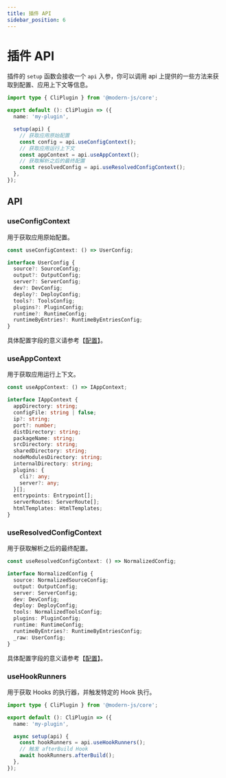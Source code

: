 ```yaml
---
title: 插件 API
sidebar_position: 6
---
```

# 插件 API

插件的 `setup` 函数会接收一个 `api` 入参，你可以调用 api 上提供的一些方法来获取到配置、应用上下文等信息。

```ts
import type { CliPlugin } from '@modern-js/core';

export default (): CliPlugin => ({
  name: 'my-plugin',

  setup(api) {
    // 获取应用原始配置
    const config = api.useConfigContext();
    // 获取应用运行上下文
    const appContext = api.useAppContext();
    // 获取解析之后的最终配置
    const resolvedConfig = api.useResolvedConfigContext();
  },
});
```

## API

### useConfigContext

用于获取应用原始配置。

```ts
const useConfigContext: () => UserConfig;

interface UserConfig {
  source?: SourceConfig;
  output?: OutputConfig;
  server?: ServerConfig;
  dev?: DevConfig;
  deploy?: DeployConfig;
  tools?: ToolsConfig;
  plugins?: PluginConfig;
  runtime?: RuntimeConfig;
  runtimeByEntries?: RuntimeByEntriesConfig;
}
```

具体配置字段的意义请参考【[配置](/configure/app/usage)】。

### useAppContext

用于获取应用运行上下文。

```ts
const useAppContext: () => IAppContext;

interface IAppContext {
  appDirectory: string;
  configFile: string | false;
  ip?: string;
  port?: number;
  distDirectory: string;
  packageName: string;
  srcDirectory: string;
  sharedDirectory: string;
  nodeModulesDirectory: string;
  internalDirectory: string;
  plugins: {
    cli?: any;
    server?: any;
  }[];
  entrypoints: Entrypoint[];
  serverRoutes: ServerRoute[];
  htmlTemplates: HtmlTemplates;
}
```

### useResolvedConfigContext

用于获取解析之后的最终配置。

```ts
const useResolvedConfigContext: () => NormalizedConfig;

interface NormalizedConfig {
  source: NormalizedSourceConfig;
  output: OutputConfig;
  server: ServerConfig;
  dev: DevConfig;
  deploy: DeployConfig;
  tools: NormalizedToolsConfig;
  plugins: PluginConfig;
  runtime: RuntimeConfig;
  runtimeByEntries?: RuntimeByEntriesConfig;
  _raw: UserConfig;
}
```

具体配置字段的意义请参考【[配置](/configure/app/usage)】。

### useHookRunners

用于获取 Hooks 的执行器，并触发特定的 Hook 执行。

```ts
import type { CliPlugin } from '@modern-js/core';

export default (): CliPlugin => ({
  name: 'my-plugin',

  async setup(api) {
    const hookRunners = api.useHookRunners();
    // 触发 afterBuild Hook
    await hookRunners.afterBuild();
  },
});
```
